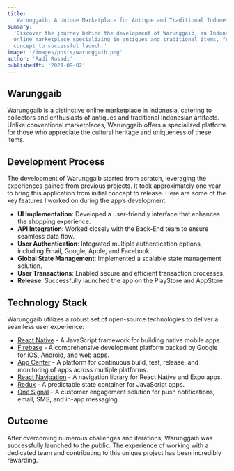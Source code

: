 ```yaml
---
title:
  'Warunggaib: A Unique Marketplace for Antique and Traditional Indonesian Items'
summary:
  'Discover the journey behind the development of Warunggaib, an Indonesian
  online marketplace specializing in antiques and traditional items, from
  concept to successful launch.'
image: '/images/posts/warunggaib.png'
author: 'Radi Rusadi'
publishedAt: '2021-09-02'
---
```


## Warunggaib

Warunggaib is a distinctive online marketplace in Indonesia, catering to
collectors and enthusiasts of antiques and traditional Indonesian artifacts.
Unlike conventional marketplaces, Warunggaib offers a specialized platform for
those who appreciate the cultural heritage and uniqueness of these items.

## Development Process

The development of Warunggaib started from scratch, leveraging the experiences
gained from previous projects. It took approximately one year to bring this
application from initial concept to release. Here are some of the key features I
worked on during the app’s development:

- **UI Implementation**: Developed a user-friendly interface that enhances the
  shopping experience.
- **API Integration**: Worked closely with the Back-End team to ensure seamless
  data flow.
- **User Authentication**: Integrated multiple authentication options, including
  Email, Google, Apple, and Facebook.
- **Global State Management**: Implemented a scalable state management solution.
- **User Transactions**: Enabled secure and efficient transaction processes.
- **Release**: Successfully launched the app on the PlayStore and AppStore.

## Technology Stack

Warunggaib utilizes a robust set of open-source technologies to deliver a
seamless user experience:

- [React Native](https://facebook.github.io/react-native/) - A JavaScript
  framework for building native mobile apps.
- [Firebase](https://firebase.google.com) - A comprehensive development platform
  backed by Google for iOS, Android, and web apps.
- [App Center](https://appcenter.ms) - A platform for continuous build, test,
  release, and monitoring of apps across multiple platforms.
- [React Navigation](https://reactnavigation.org/) - A navigation library for
  React Native and Expo apps.
- [Redux](https://redux.js.org/) - A predictable state container for JavaScript
  apps.
- [One Signal](https://onesignal.com/) - A customer engagement solution for push
  notifications, email, SMS, and in-app messaging.

## Outcome

After overcoming numerous challenges and iterations, Warunggaib was successfully
launched to the public. The experience of working with a dedicated team and
contributing to this unique project has been incredibly rewarding.
